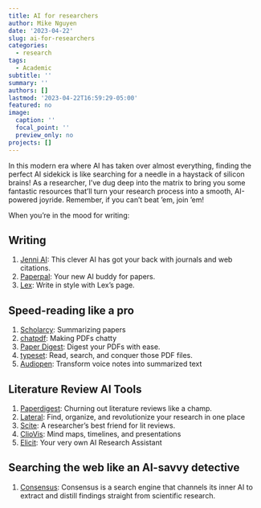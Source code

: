 ```yaml
---
title: AI for researchers
author: Mike Nguyen
date: '2023-04-22'
slug: ai-for-researchers
categories:
  - research
tags:
  - Academic
subtitle: ''
summary: ''
authors: []
lastmod: '2023-04-22T16:59:29-05:00'
featured: no
image:
  caption: ''
  focal_point: ''
  preview_only: no
projects: []
---
```


In this modern era where AI has taken over almost everything, finding the perfect AI sidekick is like searching for a needle in a haystack of silicon brains! As a researcher, I've dug deep into the matrix to bring you some fantastic resources that'll turn your research process into a smooth, AI-powered joyride. Remember, if you can't beat 'em, join 'em!

When you're in the mood for writing:

## Writing

1. [Jenni AI](https://jenni.ai/): This clever AI has got your back with journals and web citations.
2. [Paperpal](https://paperpal.com/): Your new AI buddy for papers.
3. [Lex](https://lex.page/): Write in style with Lex's page.

## Speed-reading like a pro

1. [Scholarcy](https://www.scholarcy.com/): Summarizing papers
2. [chatpdf](https://www.chatpdf.com/): Making PDFs chatty
3. [Paper Digest](https://www.paper-digest.com/): Digest your PDFs with ease.
4. [typeset](https://typeset.io/): Read, search, and conquer those PDF files.
5. [Audiopen](https://audiopen.ai/): Transform voice notes into summarized text 

## Literature Review AI Tools

1. [Paperdigest](https://www.paperdigest.org/): Churning out literature reviews like a champ.
2. [Lateral](https://www.lateral.io/): Find, organize, and revolutionize your research in one place
3. [Scite](https://scite.ai/): A researcher's best friend for lit reviews.
4. [ClioVis](https://cliovis.com/): Mind maps, timelines, and presentations
5. [Elicit](https://elicit.org/): Your very own AI Research Assistant 

## Searching the web like an AI-savvy detective

1. [Consensus](https://consensus.app/): Consensus is a search engine that channels its inner AI to extract and distill findings straight from scientific research.
